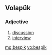 ==Volapük==

===Adjective===
{{infl|vo|adjective}}

# [[discussion]] 
# [[interview]]

[[mg:bespik]]
[[vo:bespik]]